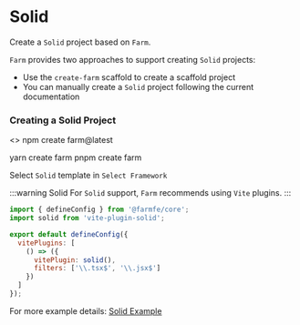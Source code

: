 
# Solid

Create a `Solid` project based on `Farm`.

`Farm` provides two approaches to support creating `Solid` projects: 
- Use the `create-farm` scaffold to create a scaffold project
- You can manually create a `Solid` project following the current documentation

### Creating a Solid Project

<>
    <Tabs>
          <TabItem value="npm" label="npm">
              <CodeBlock>npm create farm@latest</CodeBlock>
              </TabItem>

  <TabItem value="yarn" label="yarn">
          <CodeBlock>yarn create farm</CodeBlock>
              </TabItem>
  <TabItem value="pnpm" label="pnpm">
          <CodeBlock>pnpm create farm</CodeBlock>
              </TabItem>
          </Tabs>
</>

Select `Solid` template in `Select Framework`

:::warning Solid
For `Solid` support, `Farm` recommends using `Vite` plugins.
:::

```javascript title="farm.config.ts"
import { defineConfig } from '@farmfe/core';
import solid from 'vite-plugin-solid';

export default defineConfig({
  vitePlugins: [
    () => ({
      vitePlugin: solid(),
      filters: ['\\.tsx$', '\\.jsx$']
    })
  ]
});
```

For more example details: [Solid Example](https://github.com/farm-fe/farm/tree/main/examples/vite-adapter-solid)
